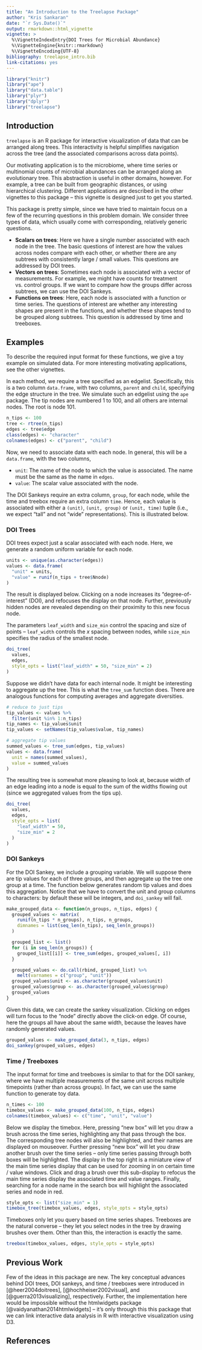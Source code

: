 ```yaml
---
title: "An Introduction to the Treelapse Package"
author: "Kris Sankaran"
date: "`r Sys.Date()`"
output: rmarkdown::html_vignette
vignette: >
  %\VignetteIndexEntry{DOI Trees for Microbial Abundance}
  %\VignetteEngine{knitr::rmarkdown}
  %\VignetteEncoding{UTF-8}
bibliography: treelapse_intro.bib
link-citations: yes
---
```


```r
library("knitr")
library("ape")
library("data.table")
library("plyr")
library("dplyr")
library("treelapse")
```

## Introduction ##

`treelapse` is an R package for interactive visualization of data that can be
arranged along trees. This interactivity is helpful simplifies navigation across
the tree (and the associated comparisons across data points).

Our motivating application is to the microbiome, where time series or
multinomial counts of microbial abundances can be arranged along
an evolutionary tree. This abstraction is useful in other domains, however.
For example, a tree can be built from geographic distances, or using
hierarchical clustering. Different applications are described in the other
vignettes to this package -- this vignette is designed just to get you started.

This package is pretty simple, since we have tried to maintain focus on a few of
the recurring questions in this problem domain. We consider three types of data,
which usually come with corresponding, relatively generic questions.

* **Scalars on trees**: Here we have a single number associated with each node in
the tree. The basic questions of interest are how the values across nodes
compare with each other, or whether there are any subtrees with consistently
large / small values. This questions are addressed by DOI trees.
* **Vectors on trees**: Sometimes each node is associated with a vector of
measurements. For example, we might have counts for treatment vs. control
groups. If we want to compare how the groups differ across subtrees, we can use
the DOI Sankeys.
* **Functions on trees**: Here, each node is associated with a function or time
series. The questions of interest are whether any interesting shapes are present
in the functions, and whether these shapes tend to be grouped along subtrees.
This question is addressed by time and treeboxes.

## Examples ##

To describe the required input format for these functions, we give a toy example
on simulated data. For more interesting motivating applications, see the other
vignettes.

In each method, we require a tree specified as an edgelist. Specifically, this
is a two column `data.frame`, with two columns, `parent` and `child`, specifying
the edge structure in the tree. We simulate such an edgelist using the `ape`
package. The tip nodes are numbered 1 to 100, and all others are internal nodes.
The root is node 101.

```r
n_tips <- 100
tree <- rtree(n_tips)
edges <- tree$edge
class(edges) <- "character"
colnames(edges) <- c("parent", "child")
```

Now, we need to associate data with each node. In general, this will be a
`data.frame`, with the two columns,

* `unit`: The name of the node to which the value is associated. The name must
be the same as the name in `edges`.
* `value`: The scalar value associated with the node.

The DOI Sankeys require an extra column, `group`, for each node, while the
time and treebox require an extra column `time`. Hence, each value is associated
with either a `(unit)`, `(unit, group)` or `(unit, time)` tuple (i.e., we expect
"tall" and not "wide" representations). This is illustrated below.

### DOI Trees ###

DOI trees expect just a scalar associated with each node. Here, we generate a
random uniform variable for each node.

```r
units <- unique(as.character(edges))
values <- data.frame(
  "unit" = units,
  "value" = runif(n_tips + tree$Nnode)
)
```

The result is displayed below. Clicking on a node increases its
"degree-of-interest" (DOI), and refocuses the display on that node. Further,
previously hidden nodes are revealed depending on their proximity to this new
focus node.

The parameters `leaf_width` and `size_min` control the spacing and size of
points -- `leaf_width` controls the $x$ spacing between nodes, while `size_min`
specifies the radius of the smallest node.

```r
doi_tree(
  values,
  edges,
  style_opts = list("leaf_width" = 50, "size_min" = 2)
)
```

Suppose we didn't have data for each internal node. It might be interesting to
aggregate up the tree. This is what the `tree_sum` function does. There are
analogous functions for computing averages and aggregate diversities.

```r
# reduce to just tips
tip_values <- values %>%
  filter(unit %in% 1:n_tips)
tip_names <- tip_values$unit
tip_values <- setNames(tip_values$value, tip_names)

# aggregate tip values
summed_values <- tree_sum(edges, tip_values)
values <- data.frame(
  unit = names(summed_values),
  value = summed_values
)
```

The resulting tree is somewhat more pleasing to look at, because width of an
edge leading into a node is equal to the sum of the widths flowing out (since
we aggregated values from the tips up).

```r
doi_tree(
  values,
  edges,
  style_opts = list(
    "leaf_width" = 50,
    "size_min" = 2
  )
)
```

### DOI Sankeys ###

For the DOI Sankey, we include a grouping variable. We will suppose there are
tip values for each of three groups, and then aggregate up the tree one group at
a time. The function below generates random tip values and does this
aggregation. Notice that we have to convert the unit and group columns to
characters: by default these will be integers, and `doi_sankey` will fail.

```r
make_grouped_data <- function(n_groups, n_tips, edges) {
  grouped_values <- matrix(
    runif(n_tips * n_groups), n_tips, n_groups,
    dimnames = list(seq_len(n_tips), seq_len(n_groups))
  )

  grouped_list <- list()
  for (i in seq_len(n_groups)) {
    grouped_list[[i]] <- tree_sum(edges, grouped_values[, i])
  }

  grouped_values <- do.call(rbind, grouped_list) %>%
    melt(varnames = c("group", "unit"))
  grouped_values$unit <- as.character(grouped_values$unit)
  grouped_values$group <- as.character(grouped_values$group)
  grouped_values
}
```

Given this data, we can create the sankey visualization. Clicking on edges
will turn focus to the "node" directly above the click-on edge. Of course, here
the groups all have about the same width, because the leaves have randomly
generated values.

```r
grouped_values <- make_grouped_data(3, n_tips, edges)
doi_sankey(grouped_values, edges)
```

### Time / Treeboxes ###

The input format for time and treeboxes is similar to that for the DOI sankey,
where we have multiple measurements of the same unit across multiple timepoints
(rather than across groups). In fact, we can use the same function to generate
toy data.

```r
n_times <- 100
timebox_values <- make_grouped_data(100, n_tips, edges)
colnames(timebox_values) <- c("time", "unit", "value")
```

Below we display the timebox. Here, pressing "new box" will let you draw a brush
across the time series, highlighting any that pass through the box. The
corresponding tree nodes will also be highlighted, and their names are displayed
on mouseover. Further pressing "new box" will let you draw another brush over
the time series -- only time series passing through both boxes will be
highlighted. The display in the top right is a miniature view of the main time
series display that can be used for zooming in on certain time / value windows.
Click and drag a brush over this sub-display to refocus the main time series
display the associated time and value ranges. Finally, searching for a node name
in the search box will highlight the associated series and node in red.

```r
style_opts <- list("size_min" = 1)
timebox_tree(timebox_values, edges, style_opts = style_opts)
```

Timeboxes only let you query based on time series shapes. Treeboxes are the
natural converse -- they let you select nodes in the tree by drawing brushes
over them. Other than this, the interaction is exactly the same.

```r
treebox(timebox_values, edges, style_opts = style_opts)
```

## Previous Work ##

Few of the ideas in this package are new. The key conceptual advances behind DOI
trees, DOI sankeys, and time / treeboxes were introduced in
[@heer2004doitrees], [@hochheiser2002visual], and [@guerra2013visualizing],
respectively. Further, the implementation here would be impossible without the
htmlwidgets package [@vaidyanathan2014htmlwidgets] -- it's only through this
this package that we can link interactive data analysis in R with interactive
visualization using D3.

## References ##
